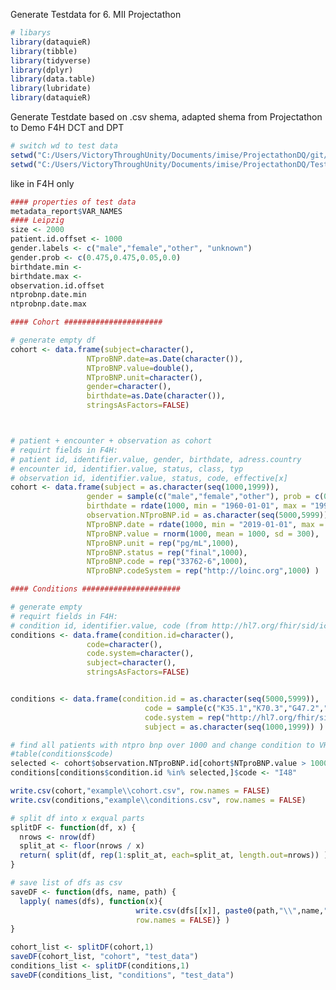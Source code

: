 Generate Testdata for 6. MII Projectathon

```r
# libarys
library(dataquieR)
library(tibble)
library(tidyverse)
library(dplyr)
library(data.table)
library(lubridate)
library(dataquieR)
```

Generate Testdate based on .csv shema, adapted shema from Projectathon to Demo F4H DCT and DPT

```r
# switch wd to test data
setwd("C:/Users/VictoryThroughUnity/Documents/imise/ProjectathonDQ/git/Projectathon6-smith2")
setwd("C:/Users/VictoryThroughUnity/Documents/imise/ProjectathonDQ/Testing/VHF Test Data")


```

like in F4H only
```r

#### properties of test data
metadata_report$VAR_NAMES
#### Leipzig
size <- 2000
patient.id.offset <- 1000
gender.labels <- c("male","female","other", "unknown")
gender.prob <- c(0.475,0.475,0.05,0.0)
birthdate.min <- 
birthdate.max <-
observation.id.offset
ntprobnp.date.min
ntprobnp.date.max

#### Cohort ######################

# generate empty df
cohort <- data.frame(subject=character(),
                 NTproBNP.date=as.Date(character()), 
                 NTproBNP.value=double(),
                 NTproBNP.unit=character(),
                 gender=character(),
                 birthdate=as.Date(character()),
                 stringsAsFactors=FALSE) 



# patient + encounter + observation as cohort
# requirt fields in F4H:
# patient id, identifier.value, gender, birthdate, adress.country
# encounter id, identifier.value, status, class, typ
# observation id, identifier.value, status, code, effective[x]
cohort <- data.frame(subject = as.character(seq(1000,1999)),
                 gender = sample(c("male","female","other"), prob = c(0.475,0.475,0.05), size = 1000, replace = TRUE),
                 birthdate = rdate(1000, min = "1960-01-01", max = "1990-12-31", sort = FALSE),
                 observation.NTproBNP.id = as.character(seq(5000,5999)),
                 NTproBNP.date = rdate(1000, min = "2019-01-01", max = "2021-12-31",sort = FALSE), 
                 NTproBNP.value = rnorm(1000, mean = 1000, sd = 300),
                 NTproBNP.unit = rep("pg/mL",1000),
                 NTproBNP.status = rep("final",1000),
                 NTproBNP.code = rep("33762-6",1000),
                 NTproBNP.codeSystem = rep("http://loinc.org",1000) )

#### Conditions ######################

# generate empty
# requirt fields in F4H:
# condition id, identifier.value, code (from http://hl7.org/fhir/sid/icd-10), subject (ref patient)
conditions <- data.frame(condition.id=character(),
                 code=character(),
                 code.system=character(),
                 subject=character(),
                 stringsAsFactors=FALSE) 


conditions <- data.frame(condition.id = as.character(seq(5000,5999)),
                              code = sample(c("K35.1","K70.3","G47.2","G43.9","F19.0"), size = 1000, replace = TRUE),
                              code.system = rep("http://hl7.org/fhir/sid/icd-10",1000),
                              subject = as.character(seq(1000,1999)) )  

# find all patients with ntpro bnp over 1000 and change condition to VHF (ICD10 I48
#table(conditions$code)
selected <- cohort$observation.NTproBNP.id[cohort$NTproBNP.value > 1000]
conditions[conditions$condition.id %in% selected,]$code <- "I48"

write.csv(cohort,"example\\cohort.csv", row.names = FALSE)
write.csv(conditions,"example\\conditions.csv", row.names = FALSE)

# split df into x exqual parts
splitDF <- function(df, x) {
  nrows <- nrow(df)
  split_at <- floor(nrows / x)
  return( split(df, rep(1:split_at, each=split_at, length.out=nrows)) )
}

# save list of dfs as csv
saveDF <- function(dfs, name, path) {
  lapply( names(dfs), function(x){
                            write.csv(dfs[[x]], paste0(path,"\\",name,"_",x,".csv"),
                            row.names = FALSE)} ) 
}

cohort_list <- splitDF(cohort,1)
saveDF(cohort_list, "cohort", "test_data")
conditions_list <- splitDF(conditions,1)
saveDF(conditions_list, "conditions", "test_data")

```
